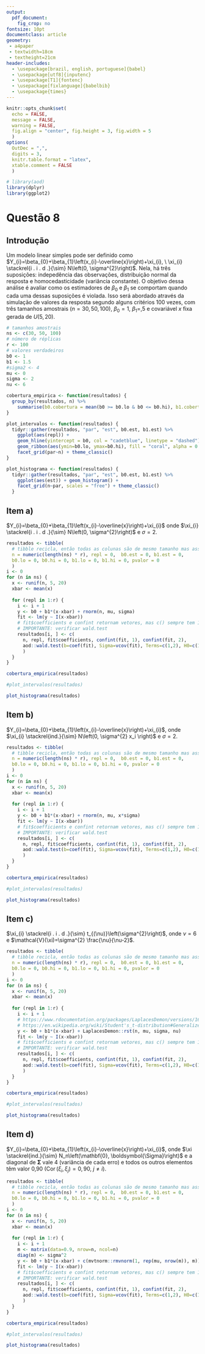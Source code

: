 ```yaml
---
output: 
  pdf_document:
    fig_crop: no
fontsize: 10pt
documentclass: article
geometry: 
 - a4paper
 - textwidth=18cm
 - textheight=21cm
header-includes:
  - \usepackage[brazil, english, portuguese]{babel}
  - \usepackage[utf8]{inputenc}
  - \usepackage[T1]{fontenc}
  - \usepackage[fixlanguage]{babelbib}
  - \usepackage{times}
---
```


```r
knitr::opts_chunk$set(
  echo = FALSE, 
  message = FALSE,
  warning = FALSE,
  fig.align = "center", fig.height = 3, fig.width = 5
  )
options(
  OutDec = ",", 
  digits = 3, 
  knitr.table.format = "latex", 
  xtable.comment = FALSE
  )
```

```r
# library(aod)
library(dplyr)
library(ggplot2)
```


# Questão 8

## Introdução

Um modelo linear simples pode ser definido como $Y_{i}=\beta_{0}+\beta_{1}\left(x_{i}-\overline{x}\right)+\xi_{i}, \ \xi_{i} \stackrel{i . i . d .}{\sim} N\left(0, \sigma^{2}\right)$. Nela, há três suposições: indepedência das observações, distribuição normal da resposta e homocedasticidade (variância constante). O objetivo dessa análise é avaliar como os estimadores de $\beta_0$ e $\beta_1$ se comportam quando cada uma dessas suposições é violada. Isso será abordado através da simulação de valores da resposta segundo alguns critérios 100 vezes, com três tamanhos amostrais ($n=30, 50, 100$), $\beta_0=1$, $\beta_1=,5$ e covariável $x$ fixa gerada de $U(5, 20)$.


```r
# tamanhos amostrais
ns <- c(30, 50, 100)
# número de réplicas
r <- 100
# valores verdadeiros
b0 <- 1
b1 <- 1.5
#sigma2 <- 4
mu <- 0
sigma <- 2
nu <- 6
```

```r
cobertura_empirica <- function(resultados) {
  group_by(resultados, n) %>% 
    summarise(b0.cobertura = mean(b0 >= b0.lo & b0 <= b0.hi), b1.cobertura = mean(b1 >= b1.lo & b1 <= b1.hi))
}

plot_intervalos <- function(resultados) {
  tidyr::gather(resultados, "par", "est", b0.est, b1.est) %>% 
    ggplot(aes(repl)) + 
    geom_hline(yintercept = b0, col = "cadetblue", linetype = "dashed") +
    geom_ribbon(aes(ymin=b0.lo, ymax=b0.hi), fill = "coral", alpha = 0.5) + 
    facet_grid(par~n) + theme_classic()
}

plot_histograma <- function(resultados) {
  tidyr::gather(resultados, "par", "est", b0.est, b1.est) %>% 
    ggplot(aes(est)) + geom_histogram() + 
    facet_grid(n~par, scales = "free") + theme_classic()
  }
```


## Item a)

$Y_{i}=\beta_{0}+\beta_{1}\left(x_{i}-\overline{x}\right)+\xi_{i}$ onde $\xi_{i} \stackrel{i . i . d .}{\sim} N\left(0, \sigma^{2}\right)$ e $\sigma=2$.

```r
resultados <- tibble(
  # tibble recicla, então todas as colunas são de mesmo tamanho mas assim fica mais legível :)
  n = numeric(length(ns) * r), repl = 0,  b0.est = 0, b1.est = 0, 
  b0.lo = 0, b0.hi = 0, b1.lo = 0, b1.hi = 0, pvalor = 0
  )
i <- 0
for (n in ns) {
  x <- runif(n, 5, 20)
  xbar <- mean(x)
  
  for (repl in 1:r) {
    i <- i + 1
    y <- b0 + b1*(x-xbar) + rnorm(n, mu, sigma)
    fit <- lm(y ~ I(x-xbar))
    # fit$coefficients e confint retornam vetores, mas c() sempre tem 1 dimensão :)
    # IMPORTANTE: verificar wald.test
    resultados[i, ] <- c(
      n, repl, fit$coefficients, confint(fit, 1), confint(fit, 2), 
      aod::wald.test(b=coef(fit), Sigma=vcov(fit), Terms=c(1,2), H0=c(1,0))$result$chi2[3]
      )
  }
}

cobertura_empirica(resultados)
```

```r
#plot_intervalos(resultados)
```

```r
plot_histograma(resultados)
```


## Item b)

$Y_{i}=\beta_{0}+\beta_{1}\left(x_{i}-\overline{x}\right)+\xi_{i}$, onde $\xi_{i} \stackrel{ind.}{\sim} N\left(0, \sigma^{2} x_i \right)$ e $\sigma=2$.

```r
resultados <- tibble(
  # tibble recicla, então todas as colunas são de mesmo tamanho mas assim fica mais legível :)
  n = numeric(length(ns) * r), repl = 0,  b0.est = 0, b1.est = 0, 
  b0.lo = 0, b0.hi = 0, b1.lo = 0, b1.hi = 0, pvalor = 0
  )
i <- 0
for (n in ns) {
  x <- runif(n, 5, 20)
  xbar <- mean(x)
  
  for (repl in 1:r) {
    i <- i + 1
    y <- b0 + b1*(x-xbar) + rnorm(n, mu, x*sigma)
    fit <- lm(y ~ I(x-xbar))
    # fit$coefficients e confint retornam vetores, mas c() sempre tem 1 dimensão :)
    # IMPORTANTE: verificar wald.test
    resultados[i, ] <- c(
      n, repl, fit$coefficients, confint(fit, 1), confint(fit, 2), 
      aod::wald.test(b=coef(fit), Sigma=vcov(fit), Terms=c(1,2), H0=c(1,0))$result$chi2[3]
      )
  }
}

cobertura_empirica(resultados)
```

```r
#plot_intervalos(resultados)
```

```r
plot_histograma(resultados)
```

## Item c)

$\xi_{i} \stackrel{i . i . d .}{\sim} t_{(\nu)}\left(\sigma^{2}\right)$, onde  $\nu=6$ e  $\mathcal{V}(\xi)=\sigma^{2} \frac{\nu}{\nu-2}$.

```r
resultados <- tibble(
  # tibble recicla, então todas as colunas são de mesmo tamanho mas assim fica mais legível :)
  n = numeric(length(ns) * r), repl = 0,  b0.est = 0, b1.est = 0, 
  b0.lo = 0, b0.hi = 0, b1.lo = 0, b1.hi = 0, pvalor = 0
  )
i <- 0
for (n in ns) {
  x <- runif(n, 5, 20)
  xbar <- mean(x)
  
  for (repl in 1:r) {
    i <- i + 1
    # https://www.rdocumentation.org/packages/LaplacesDemon/versions/16.1.1/topics/dist.Student.t
    # https://en.wikipedia.org/wiki/Student's_t-distribution#Generalized_Student's_t-distribution
    y <- b0 + b1*(x-xbar) + LaplacesDemon::rst(n, mu, sigma, nu)
    fit <- lm(y ~ I(x-xbar))
    # fit$coefficients e confint retornam vetores, mas c() sempre tem 1 dimensão :)
    # IMPORTANTE: verificar wald.test
    resultados[i, ] <- c(
      n, repl, fit$coefficients, confint(fit, 1), confint(fit, 2), 
      aod::wald.test(b=coef(fit), Sigma=vcov(fit), Terms=c(1,2), H0=c(1,0))$result$chi2[3]
      )
  }
}

cobertura_empirica(resultados)
```

```r
#plot_intervalos(resultados)
```

```r
plot_histograma(resultados)
```

## Item d)

$Y_{i}=\beta_{0}+\beta_{1}\left(x_{i}-\overline{x}\right)+\xi_{i}$, onde $\xi \stackrel{ind.}{\sim} N_n\left(\mathbf{0}, \boldsymbol{\Sigma}\right)$ e a diagonal de $\boldsymbol{\Sigma}$ vale 4 (variância de cada erro) e todos os outros elementos têm valor 0,90 ($\operatorname{Cor}\left(\xi_{i}, \xi_{j}\right) = 0,90, \ j \neq i$).

```r
resultados <- tibble(
  # tibble recicla, então todas as colunas são de mesmo tamanho mas assim fica mais legível :)
  n = numeric(length(ns) * r), repl = 0,  b0.est = 0, b1.est = 0, 
  b0.lo = 0, b0.hi = 0, b1.lo = 0, b1.hi = 0, pvalor = 0
  )
i <- 0
for (n in ns) {
  x <- runif(n, 5, 20)
  xbar <- mean(x)
  
  for (repl in 1:r) {
    i <- i + 1
    m <- matrix(data=0.9, nrow=n, ncol=n)
    diag(m) <- sigma^2
    y <- b0 + b1*(x-xbar) + c(mvtnorm::rmvnorm(1, rep(mu, nrow(m)), m))
    fit <- lm(y ~ I(x-xbar))
    # fit$coefficients e confint retornam vetores, mas c() sempre tem 1 dimensão :)
    # IMPORTANTE: verificar wald.test
    resultados[i, ] <- c(
      n, repl, fit$coefficients, confint(fit, 1), confint(fit, 2), 
      aod::wald.test(b=coef(fit), Sigma=vcov(fit), Terms=c(1,2), H0=c(1,0))$result$chi2[3]
      )
  }
}

cobertura_empirica(resultados)
```

```r
#plot_intervalos(resultados)
```

```r
plot_histograma(resultados)
```